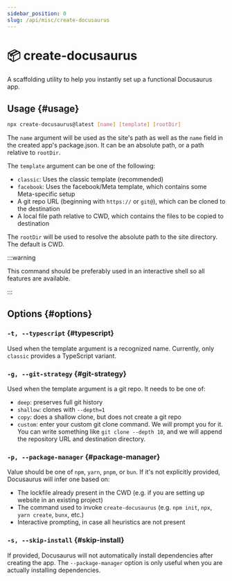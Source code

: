 ```yaml
---
sidebar_position: 0
slug: /api/misc/create-docusaurus
---
```


# 📦 create-docusaurus

A scaffolding utility to help you instantly set up a functional Docusaurus app.

## Usage {#usage}

```bash
npx create-docusaurus@latest [name] [template] [rootDir]
```

The `name` argument will be used as the site's path as well as the `name` field in the created app's package.json. It can be an absolute path, or a path relative to `rootDir`.

The `template` argument can be one of the following:

- `classic`: Uses the classic template (recommended)
- `facebook`: Uses the facebook/Meta template, which contains some Meta-specific setup
- A git repo URL (beginning with `https://` or `git@`), which can be cloned to the destination
- A local file path relative to CWD, which contains the files to be copied to destination

The `rootDir` will be used to resolve the absolute path to the site directory. The default is CWD.

:::warning

This command should be preferably used in an interactive shell so all features are available.

:::

## Options {#options}

### `-t, --typescript` {#typescript}

Used when the template argument is a recognized name. Currently, only `classic` provides a TypeScript variant.

### `-g, --git-strategy` {#git-strategy}

Used when the template argument is a git repo. It needs to be one of:

- `deep`: preserves full git history
- `shallow`: clones with `--depth=1`
- `copy`: does a shallow clone, but does not create a git repo
- `custom`: enter your custom git clone command. We will prompt you for it. You can write something like `git clone --depth 10`, and we will append the repository URL and destination directory.

### `-p, --package-manager` {#package-manager}

Value should be one of `npm`, `yarn`, `pnpm`, or `bun`. If it's not explicitly provided, Docusaurus will infer one based on:

- The lockfile already present in the CWD (e.g. if you are setting up website in an existing project)
- The command used to invoke `create-docusaurus` (e.g. `npm init`, `npx`, `yarn create`, `bunx`, etc.)
- Interactive prompting, in case all heuristics are not present

### `-s, --skip-install` {#skip-install}

If provided, Docusaurus will not automatically install dependencies after creating the app. The `--package-manager` option is only useful when you are actually installing dependencies.
